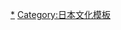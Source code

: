 <noinclude>{{NoteTA| G1=MA}}</noinclude>{{Navbox
| name = 日本麻将
| title = [[日本麻雀]]的[[日本麻將的和牌牌型列表|主要役種]]和[[日本麻将规则|规则]]
| titlestyle = background:#ccccff;
| listclass = hlist

| group1 = [[日本麻將的和牌牌型列表|役種]]
| list1 = {{Navbox subgroup
  | group1 = 一飜
  | list1 =
* '''[[立直]]'''
* '''[[一发]]'''
* '''[[門前清自摸|门前清自摸和]]'''
* '''[[平和 (麻将)|平和]]'''
* [[断幺九]]
* '''[[一般高|一盃口]]'''
* [[役牌]]
* [[杠上开花|岭上开花]]
* [[搶槓|槍槓]]
* [[海底 (麻将)#海底摸月|海底摸月]]
* [[海底 (麻将)#河底捞鱼|河底捞鱼]]
  | group2 = 二飜
  | list2 =
* ''[[三相逢|三色同順]]''
* ''[[一條龍 (麻將)|一气通贯]]''
* ''[[渾帶么|混全带幺九]]''
* '''[[七对子]]'''
* [[对对和]]
* [[三暗刻]]
* [[三杠子|三槓子]]
* [[三同刻|三色同刻]]
* [[混老頭]]
* [[小三元]]
* '''[[二重立直|双立直]]'''
  | group3 = 三飜
  | list3 =
* ''[[混一色]]''
* ''[[清带幺|纯全带幺九]]''
* '''[[兩般高|二盃口]]'''
  | group4 = 六飜
  | list4 =
* ''[[清一色]]''
  | group5 = [[役滿貫|役滿]]
  | list5 =
* '''[[十三幺|国士无双]]'''
* '''[[坎坎胡|四暗刻]]'''
* [[大三元]]
* [[四喜和#小四喜|小四喜]]
* [[四喜和#大四喜|大四喜]]
* [[字一色]]
* [[绿一色]]
* [[清老頭]]
* '''[[九莲宝灯]]'''
* [[四槓子]]
* '''-{[[天和 (麻将)|天和]]}-'''
* '''-{[[地和]]}-'''
* '''-{（[[人和 (麻将)|人和]]）}-'''
  | group6 = 特殊役
  | list6 =
* [[流局满贯]]
  }}
| group2 = 相關項目
| list2 = {{Navbox subgroup
  | group1 = 總覽
  | list1 = 
* {{link-ja|日本麻将的历史|麻雀#麻雀の歴史}}
* [[日本麻將的和牌牌型列表|日本麻将的役一览]]
* [[日本麻將計分方法]]
* [[日本麻将规则]]
  | group2 = 細目
  | list2 = 
* [[王牌 (日本麻雀)|王牌]]
* [[懸賞牌]]
* [[日本麻将规则#.E6.9D.A0|槓]]
* [[副露]]
* [[門前清|門前]]
* [[日本麻将规则#.E5.90.AC.E7.89.8C|听牌]]
* -{[[和 (日本麻将)|和牌／胡牌]]}-
* [[犯規 (日本麻將)|犯規]]
* [[流局]]
* [[日本麻將古役|地方役]]
* [[日本麻將古役|古役]]
* [[包牌]]
  }}

| group3 = 变种
| list3 =
* [[日本二人麻雀|二人麻雀]]
* [[日本三人麻雀|三人麻雀]]
* [[青天井規則]]

| below = 表中'''粗体'''的役为门前限定，''斜体''的役为非门前减一飜
}}<noinclude>
[[Category:日本麻将|*]]
[[Category:日本文化模板]]
</noinclude>